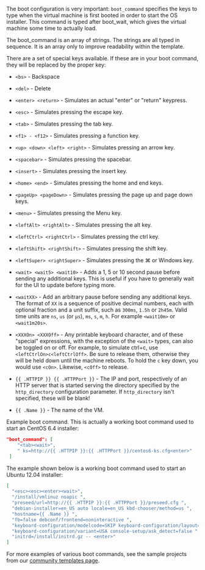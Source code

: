 <!-- Code generated from the comments of the BootConfig struct in common/bootcommand/config.go; DO NOT EDIT MANUALLY -->
The boot configuration is very important: `boot_command` specifies the keys
to type when the virtual machine is first booted in order to start the OS
installer. This command is typed after boot_wait, which gives the virtual
machine some time to actually load.

The boot_command is an array of strings. The strings are all typed in
sequence. It is an array only to improve readability within the template.

There are a set of special keys available. If these are in your boot
command, they will be replaced by the proper key:

-   `<bs>` - Backspace

-   `<del>` - Delete

-   `<enter> <return>` - Simulates an actual "enter" or "return" keypress.

-   `<esc>` - Simulates pressing the escape key.

-   `<tab>` - Simulates pressing the tab key.

-   `<f1> - <f12>` - Simulates pressing a function key.

-   `<up> <down> <left> <right>` - Simulates pressing an arrow key.

-   `<spacebar>` - Simulates pressing the spacebar.

-   `<insert>` - Simulates pressing the insert key.

-   `<home> <end>` - Simulates pressing the home and end keys.

-   `<pageUp> <pageDown>` - Simulates pressing the page up and page down
    keys.

-   `<menu>` - Simulates pressing the Menu key.

-   `<leftAlt> <rightAlt>` - Simulates pressing the alt key.

-   `<leftCtrl> <rightCtrl>` - Simulates pressing the ctrl key.

-   `<leftShift> <rightShift>` - Simulates pressing the shift key.

-   `<leftSuper> <rightSuper>` - Simulates pressing the ⌘ or Windows key.

-   `<wait> <wait5> <wait10>` - Adds a 1, 5 or 10 second pause before
    sending any additional keys. This is useful if you have to generally
    wait for the UI to update before typing more.

-   `<waitXX>` - Add an arbitrary pause before sending any additional keys.
    The format of `XX` is a sequence of positive decimal numbers, each with
    optional fraction and a unit suffix, such as `300ms`, `1.5h` or `2h45m`.
    Valid time units are `ns`, `us` (or `µs`), `ms`, `s`, `m`, `h`. For
    example `<wait10m>` or `<wait1m20s>`.

-   `<XXXOn> <XXXOff>` - Any printable keyboard character, and of these
     "special" expressions, with the exception of the `<wait>` types, can
     also be toggled on or off. For example, to simulate ctrl+c, use
     `<leftCtrlOn>c<leftCtrlOff>`. Be sure to release them, otherwise they
     will be held down until the machine reboots. To hold the `c` key down,
     you would use `<cOn>`. Likewise, `<cOff>` to release.

-   `{{ .HTTPIP }} {{ .HTTPPort }}` - The IP and port, respectively of an
    HTTP server that is started serving the directory specified by the
    `http_directory` configuration parameter. If `http_directory` isn't
    specified, these will be blank!

-   `{{ .Name }}` - The name of the VM.

Example boot command. This is actually a working boot command used to start an
CentOS 6.4 installer:

```json
"boot_command": [
    "<tab><wait>",
    " ks=http://{{ .HTTPIP }}:{{ .HTTPPort }}/centos6-ks.cfg<enter>"
 ]
```

The example shown below is a working boot command used to start an Ubuntu
12.04 installer:

```json
[
  "<esc><esc><enter><wait>",
  "/install/vmlinuz noapic ",
  "preseed/url=http://{{ .HTTPIP }}:{{ .HTTPPort }}/preseed.cfg ",
  "debian-installer=en_US auto locale=en_US kbd-chooser/method=us ",
  "hostname={{ .Name }} ",
  "fb=false debconf/frontend=noninteractive ",
  "keyboard-configuration/modelcode=SKIP keyboard-configuration/layout=USA ",
  "keyboard-configuration/variant=USA console-setup/ask_detect=false ",
  "initrd=/install/initrd.gz -- <enter>"
]
```
For more examples of various boot commands, see the sample projects from our
[community templates page](/community-tools#templates).
